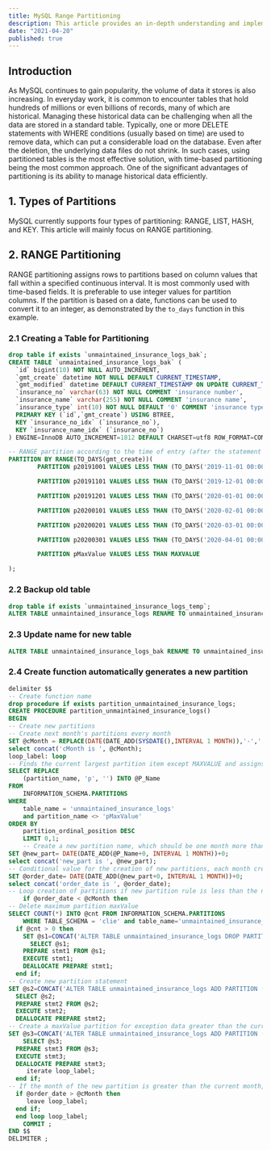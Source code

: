 ```yaml
---
title: MySQL Range Partitioning
description: This article provides an in-depth understanding and implementation of RANGE partitions in MySQL, with examples demonstrating how to create and manage partitions to optimize database performance and manage large amounts of data.
date: "2021-04-20"
published: true
---
```


## Introduction

As MySQL continues to gain popularity, the volume of data it stores is also increasing. In everyday work, it is common to encounter tables that hold hundreds of millions or even billions of records, many of which are historical. Managing these historical data can be challenging when all the data are stored in a standard table. Typically, one or more DELETE statements with WHERE conditions (usually based on time) are used to remove data, which can put a considerable load on the database. Even after the deletion, the underlying data files do not shrink. In such cases, using partitioned tables is the most effective solution, with time-based partitioning being the most common approach. One of the significant advantages of partitioning is its ability to manage historical data efficiently.


## 1. Types of Partitions

MySQL currently supports four types of partitioning: RANGE, LIST, HASH, and KEY. This article will mainly focus on RANGE partitioning.


## 2. RANGE Partitioning

RANGE partitioning assigns rows to partitions based on column values that fall within a specified continuous interval. It is most commonly used with time-based fields. It is preferable to use integer values for partition columns. If the partition is based on a date, functions can be used to convert it to an integer, as demonstrated by the `to_days` function in this example.


### 2.1 Creating a Table for Partitioning


```sql
drop table if exists `unmaintained_insurance_logs_bak`;
CREATE TABLE `unmaintained_insurance_logs_bak` (
  `id` bigint(10) NOT NULL AUTO_INCREMENT,
  `gmt_create` datetime NOT NULL DEFAULT CURRENT_TIMESTAMP,
  `gmt_modified` datetime DEFAULT CURRENT_TIMESTAMP ON UPDATE CURRENT_TIMESTAMP,
  `insurance_no` varchar(63) NOT NULL COMMENT 'insurance number',
  `insurance_name` varchar(255) NOT NULL COMMENT 'insurance name',
  `insurance_type` int(10) NOT NULL DEFAULT '0' COMMENT 'insurance type',
  PRIMARY KEY (`id`,`gmt_create`) USING BTREE,
  KEY `insurance_no_idx` (`insurance_no`),
  KEY `insurance_name_idx` (`insurance_no`)
) ENGINE=InnoDB AUTO_INCREMENT=1812 DEFAULT CHARSET=utf8 ROW_FORMAT=COMPACT

-- RANGE partition according to the time of entry (after the statement to build the table, note that the statement to build the table can not add a semicolon)
PARTITION BY RANGE(TO_DAYS(gmt_create))(
		PARTITION p20191001 VALUES LESS THAN (TO_DAYS('2019-11-01 00:00:00')),

	  	PARTITION p20191101 VALUES LESS THAN (TO_DAYS('2019-12-01 00:00:00')),

   		PARTITION p20191201 VALUES LESS THAN (TO_DAYS('2020-01-01 00:00:00')),

		PARTITION p20200101 VALUES LESS THAN (TO_DAYS('2020-02-01 00:00:00')),

		PARTITION p20200201 VALUES LESS THAN (TO_DAYS('2020-03-01 00:00:00')),

		PARTITION p20200301 VALUES LESS THAN (TO_DAYS('2020-04-01 00:00:00')),

		PARTITION pMaxValue VALUES LESS THAN MAXVALUE

);
```




### 2.2 Backup old table


```sql
drop table if exists `unmaintained_insurance_logs_temp`;
ALTER TABLE unmaintained_insurance_logs RENAME TO unmaintained_insurance_logs_temp;
```


### 2.3 Update name for new table


```sql
ALTER TABLE unmaintained_insurance_logs_bak RENAME TO unmaintained_insurance_logs;
```



### 2.4 Create function automatically generates a new partition


```sql
delimiter $$
-- Create function name
drop procedure if exists partition_unmaintained_insurance_logs;
CREATE PROCEDURE partition_unmaintained_insurance_logs()
BEGIN
-- Create new partitions
-- Create next month's partitions every month
SET @cMonth = REPLACE(DATE(DATE_ADD(SYSDATE(),INTERVAL 1 MONTH)),'-','');
select concat('cMonth is ', @cMonth);
loop_label: loop
-- Finds the current largest partition item except MAXVALUE and assigns it to P_Name.
SELECT REPLACE
	(partition_name, 'p', '') INTO @P_Name
FROM
	INFORMATION_SCHEMA.PARTITIONS
WHERE
	table_name = 'unmaintained_insurance_logs'
	and partition_name <> 'pMaxValue'
ORDER BY
	partition_ordinal_position DESC
	LIMIT 0,1;
	-- Create a new partition name, which should be one month more than the previous maximum partition value.
SET @new_part= DATE(DATE_ADD(@P_Name+0, INTERVAL 1 MONTH))+0;
select concat('new_part is ', @new_part);
-- Conditional value for the creation of new partitions, each month creating a partition for the following month
SET @order_date= DATE(DATE_ADD(@new_part+0, INTERVAL 1 MONTH))+0;
select concat('order_date is ', @order_date);
-- Loop creation of partitions if new partition rule is less than the next month
	if @order_date < @cMonth then
-- Delete maximum partition maxValue
SELECT COUNT(*) INTO @cnt FROM INFORMATION_SCHEMA.PARTITIONS
	WHERE TABLE_SCHEMA = 'clie' and table_name='unmaintained_insurance_logs' and partition_name = 'pMaxValue';
  if @cnt > 0 then
    SET @s1=CONCAT('ALTER TABLE unmaintained_insurance_logs DROP PARTITION pMaxValue');
	  SELECT @s1;
    PREPARE stmt1 FROM @s1;
    EXECUTE stmt1;
    DEALLOCATE PREPARE stmt1;
  end if;
-- Create new partition statement
SET @s2=CONCAT('ALTER TABLE unmaintained_insurance_logs ADD PARTITION (PARTITION p',@new_part,' VALUES LESS THAN (TO_DAYS (''',DATE(@order_date),''')))');
  SELECT @s2;
  PREPARE stmt2 FROM @s2;
  EXECUTE stmt2;
  DEALLOCATE PREPARE stmt2;
-- Create a maxValue partition for exception data greater than the current time.
SET @s3=CONCAT('ALTER TABLE unmaintained_insurance_logs ADD PARTITION (PARTITION pMaxValue VALUES LESS THAN MAXVALUE)');
	SELECT @s3;
  PREPARE stmt3 FROM @s3;
  EXECUTE stmt3;
  DEALLOCATE PREPARE stmt3;
     iterate loop_label;
  end if;
-- If the month of the new partition is greater than the current month, stop creating the partition.
  if @order_date > @cMonth then
     leave loop_label;
  end if;
  end loop loop_label;
	COMMIT ;
END $$
DELIMITER ;
```